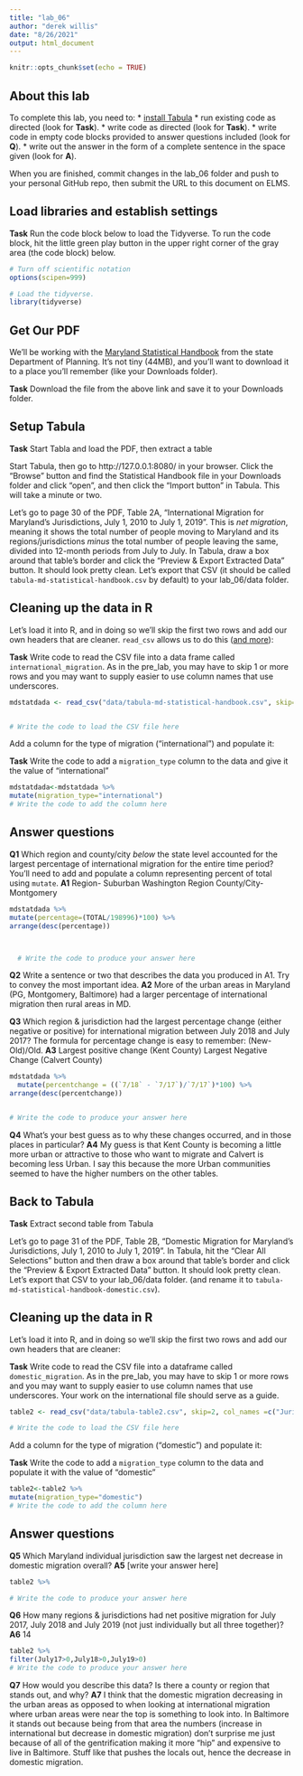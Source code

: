 ```yaml
---
title: "lab_06"
author: "derek willis"
date: "8/26/2021"
output: html_document
---
```


```r
knitr::opts_chunk$set(echo = TRUE)
```

## About this lab

To complete this lab, you need to:
* [install Tabula](https://tabula.technology/)
* run existing code as directed (look for **Task**).
* write code as directed (look for **Task**).
* write code in empty code blocks provided to answer questions included (look for **Q**).
* write out the answer in the form of a complete sentence in the space given (look for **A**).

When you are finished, commit changes in the lab_06 folder and push to your personal GitHub repo, then submit the URL to this document on ELMS.

## Load libraries and establish settings

**Task** Run the code block below to load the Tidyverse. To run the code block, hit the little green play button in the upper right corner of the gray area (the code block) below.

```r
# Turn off scientific notation
options(scipen=999)

# Load the tidyverse.
library(tidyverse)
```

## Get Our PDF

We'll be working with the [Maryland Statistical Handbook](https://planning.maryland.gov/MSDC/Documents/md-statistical-handbook.pdf) from the state Department of Planning. It's not tiny (44MB), and you'll want to download it to a place you'll remember (like your Downloads folder).

**Task** Download the file from the above link and save it to your Downloads folder.

## Setup Tabula

**Task** Start Tabla and load the PDF, then extract a table

Start Tabula, then go to http://127.0.0.1:8080/ in your browser. Click the "Browse" button and find the Statistical Handbook file in your Downloads folder and click "open", and then click the "Import button" in Tabula. This will take a minute or two.

Let's go to page 30 of the PDF, Table 2A, "International Migration for Maryland's Jurisdictions, July 1, 2010 to July 1, 2019". This is _net migration_, meaning it shows the total number of people moving to Maryland and its regions/jurisdictions _minus_ the total number of people leaving the same, divided into 12-month periods from July to July. In Tabula, draw a box around that table's border and click the "Preview & Export Extracted Data" button. It should look pretty clean. Let's export that CSV (it should be called `tabula-md-statistical-handbook.csv` by default) to your lab_06/data folder.

## Cleaning up the data in R

Let's load it into R, and in doing so we'll skip the first two rows and add our own headers that are cleaner. `read_csv` allows us to do this ([and more](https://readr.tidyverse.org/reference/read_delim.html)):

**Task** Write code to read the CSV file into a data frame called `international_migration`. As in the pre_lab, you may have to skip 1 or more rows and you may want to supply easier to use column names that use underscores.

```r
mdstatdada <- read_csv("data/tabula-md-statistical-handbook.csv", skip=2, col_names =c("Jurisdiction","7/11","7/12","7/13","7/14","7/15","7/16","7/17","7/18", "7/19","TOTAL"))


# Write the code to load the CSV file here
```

Add a column for the type of migration ("international") and populate it:

**Task** Write the code to add a `migration_type` column to the data and give it the value of "international"

```r
mdstatdada<-mdstatdada %>% 
mutate(migration_type="international")
# Write the code to add the column here
```

## Answer questions

**Q1** Which region and county/city _below_ the state level accounted for the largest percentage of international migration for the entire time period? You'll need to add and populate a column representing percent of total using `mutate`.
**A1** Region- Suburban Washington Region
       County/City- Montgomery 

```r
mdstatdada %>% 
mutate(percentage=(TOTAL/198996)*100) %>% 
arrange(desc(percentage))



  # Write the code to produce your answer here

```

**Q2** Write a sentence or two that describes the data you produced in A1. Try to convey the most important idea.
**A2** More of the urban areas in Maryland (PG, Montgomery, Baltimore) had a larger percentage of international migration then rural areas in MD.

**Q3** Which region & jurisdiction had the largest percentage change (either negative or positive) for international migration between July 2018 and July 2017? The formula for percentage change is easy to remember: (New-Old)/Old.
**A3** Largest positive change (Kent County) Largest Negative Change (Calvert County)

```r


mdstatdada %>% 
  mutate(percentchange = ((`7/18` - `7/17`)/`7/17`)*100) %>% 
arrange(desc(percentchange))


# Write the code to produce your answer here

```

**Q4** What's your best guess as to why these changes occurred, and in those places in particular?
**A4** My guess is that Kent County is becoming a little more urban or attractive to those who want to migrate and Calvert is becoming less Urban. I say this because the more Urban communities seemed to have the higher numbers on the other tables.


## Back to Tabula

**Task** Extract second table from Tabula

Let's go to page 31 of the PDF, Table 2B, "Domestic Migration for Maryland's Jurisdictions, July 1, 2010 to July 1, 2019". In Tabula, hit the "Clear All Selections" button and then draw a box around that table's border and click the "Preview & Export Extracted Data" button. It should look pretty clean. Let's export that CSV to your lab_06/data folder. (and rename it to `tabula-md-statistical-handbook-domestic.csv`).

## Cleaning up the data in R

Let's load it into R, and in doing so we'll skip the first two rows and add our own headers that are cleaner:

**Task** Write code to read the CSV file into a dataframe called `domestic_migration`. As in the pre_lab, you may have to skip 1 or more rows and you may want to supply easier to use column names that use underscores. Your work on the international file should serve as a guide.

```r
table2 <- read_csv("data/tabula-table2.csv", skip=2, col_names =c("Jurisdiction","July11","July12","July13","July14","July15","July16","July17","July18", "July19","TOTAL"))

# Write the code to load the CSV file here
```

Add a column for the type of migration ("domestic") and populate it:

**Task** Write the code to add a `migration_type` column to the data and populate it with the value of "domestic"

```r
table2<-table2 %>% 
mutate(migration_type="domestic")
# Write the code to add the column here
```

## Answer questions
**Q5** Which Maryland individual jurisdiction saw the largest net decrease in domestic migration overall?
**A5** [write your answer here]

```r
table2 %>% 

# Write the code to produce your answer here

```

**Q6** How many regions & jurisdictions had net positive migration for July 2017, July 2018 and July 2019 (not just individually but all three together)?
**A6** 14

```r
table2 %>% 
filter(July17>0,July18>0,July19>0)
# Write the code to produce your answer here

```

**Q7** How would you describe this data? Is there a county or region that stands out, and why?
**A7** I think that the domestic migration decreasing in the urban areas as opposed to when looking at international migration where urban areas were near the top is something to look into. In Baltimore it stands out because being from that area the numbers (increase in international but decrease in domestic migration) don't surprise me just because of all of the gentrification making it more "hip" and expensive to live in Baltimore. Stuff like that pushes the locals out, hence the decrease in domestic migration.
